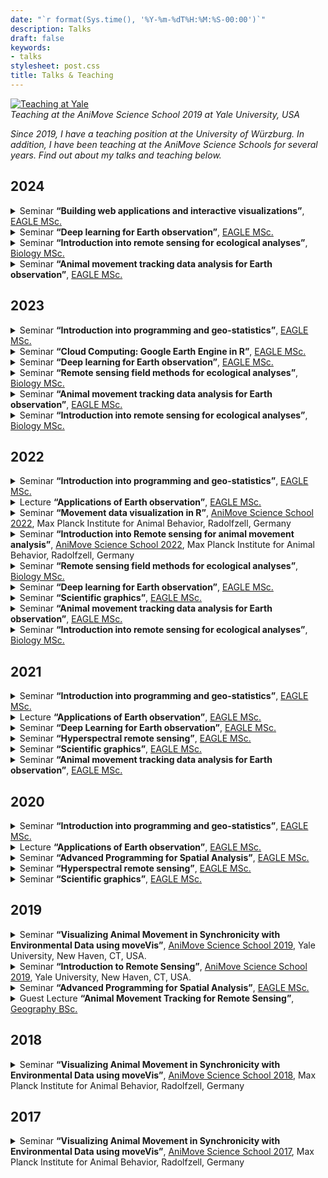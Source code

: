 ```yaml
---
date: "`r format(Sys.time(), '%Y-%m-%dT%H:%M:%S-00:00')`"
description: Talks
draft: false
keywords:
- talks
stylesheet: post.css
title: Talks & Teaching
---
```


<a href="https://animove.org/" target="_blank">![Teaching at Yale](/img/teaching.jpg)</a>
<figcaption>*Teaching at the AniMove Science School 2019 at Yale University, USA*</figcaption>

*Since 2019, I have a teaching position at the University of Würzburg. In addition, I have been teaching at the AniMove Science Schools for several years. Find out about my talks and teaching below.*

## 2024

<details>
  <summary>Seminar **"Building web applications and interactive visualizations"**, [EAGLE MSc.](https://eagle-science.org)</summary>
  <p>Interactive visualizations using `shiny` for `R` in combination with `leaflet`, `plotly`, `ggplot2` and `LaTeX`. Basics of web design using `html`, `css` and `javascript`. Basics on *Declarative Programming* and *Lazy Execution*. Introduction into client-server communication using *reactive contexts* and *event observation*. Introduction into basic *UI* design such as dashboard UIs, interactive maps, interactive plots etc.</p>
  <p>*Duration: 3 sessions (1.5 hours each)*</p>
</details>

<details>
  <summary>Seminar **"Deep learning for Earth observation"**, [EAGLE MSc.](https://eagle-science.org)</summary>
  <p>This methodological course introduces *Deep Learning* with a practical focus on how to use it for image processing in Earth observation. Students get to know the principles behind the design of Neural Networks and the training thereof using *Deep Learning*. They learn about loss, backpropagation, optimization, activation functions & vanishing gradients, over- & underfitting, regularization, augmentation, convolutions, layers of state vs. stateless layers, sequential and non-sequential network designs for image processing tasks such as classification and segmentation etc. The course is taught in `R` and `Pyhton`, mainly using `keras` and `tensorflow`.</p>
  <p>*Duration: 12 sessions (1.5 hours each)*</p>
</details>

<details>
  <summary>Seminar **"Introduction into remote sensing for ecological analyses"**, [Biology MSc.](https://www.biologie.uni-wuerzburg.de/en/biostudium/master/)</summary>
  <p>Remote sensing applications; physical principles (electromagnetic radiation, absorption, emission, reflectance, optics, spectral information); spatial raster & vector data types; coordinate reference systems & projections; *QGIS* & `R`; `R` for spatial & remote sensing data analysis; spectral indices; basic modelling (classifiers, regressions); generating experience-driven ground truth using digitization; supervised classifications; (statistical) validation; accuracy assessment; scale of data vs. scale of observation targets; resolutions.</p>
  <p>*Duration: 10 sessions (full days, 2-weeks block)*</p>
</details>

<details>
  <summary>Seminar **"Animal movement tracking data analysis for Earth observation"**, [EAGLE MSc.](https://eagle-science.org)</summary>
  <p>This modelling course introduces concepts and methods to Earth observation students who want to learn to work with animal movement trajectories, a special type of spatio-temporal data, and integrate such with Earth observation analyses. The course aims to find data-driven answers to questions such as: Why do animals move through the landscape the way they do? How are they impacted by their environments? And: Which environmental conditions are tied to what kind of of movement behavior? While the course introduces background knowledge on topics such as movement theory, the effects of discretely observing continuous processes (e.g. sampling rate, autocorrelation, bias etc.), scale-dependencies/matching, tracking approaches and location error, its practical focus lays on methods to handle and analyze tracking data (e.g. using geometric & variance component analyses, behavioral segmentation, area-metrics such as home ranges, remote-sensing driven trajectory analysis incl. corridor analysis & habitat analysis) as well as tracking data in combination with remotely sensed environmental data (e.g. through resource utilization modelling, resource selection modelling and step selection modelling). This leads students to eventually be able to independently spot patterns in movement data, make connections to environmental conditions, and, finally, jointly model movement tracking and remotely sensed environmental data.</p>
  <p>*Duration: 5 sessions (full days, 1-week block)*</p>
</details>

## 2023

<details>
<summary>Seminar **"Introduction into programming and geo-statistics"**, [EAGLE MSc.](http://eagle-science.org)</summary>
  <p>Basics of `R` & *QGIS*; version control using *git*; `R` in comparison to other languages (interpreter vs. compiler, memory management etc.); programming paradigms; procedural vs. object-oriented vs. functional programming; types/modes, structures, indexing; implicit vs. explicit type conversion; control flow constructs & vectorization; functions; package building; data visualization; statistics; spatial data analysis; image processing; classification models etc.</p>
  <p>*Duration: 12 sessions (1.5 hours each)*</p>
</details>

<details>
<summary>Seminar **"Cloud Computing: Google Earth Engine in R"**, [EAGLE MSc.](http://eagle-science.org)</summary>
  <p>A practical guide towards building custom GEE processing pipelines natively in `R` using `rgee`.</p>
  <p>*Duration: 1 session (1.5 hours)*</p>
</details>

<details>
  <summary>Seminar **"Deep learning for Earth observation"**, [EAGLE MSc.](https://eagle-science.org)</summary>
  <p>This methodological course introduces *Deep Learning* with a practical focus on how to use it for image processing in Earth observation. Students get to know the principles behind the design of Neural Networks and the training thereof using *Deep Learning*. They learn about loss, backpropagation, optimization, activation functions & vanishing gradients, over- & underfitting, regularization, augmentation, convolutions, layers of state vs. stateless layers, sequential and non-sequential network designs for image processing tasks such as classification and segmentation etc. The course is taught in `R` and `Pyhton`, mainly using `keras` and `tensorflow`.</p>
  <p>*Duration: 12 sessions (1.5 hours each)*</p>
</details>

<details>
  <summary>Seminar **"Remote sensing field methods for ecological analyses"**, [Biology MSc.](https://www.biologie.uni-wuerzburg.de/en/biostudium/master/)</summary>
  <p>This course introduces remote sensing field methods to ecologists. They are get to know field campaigning (sampling methods, routing, positioning etc.), in-situ data sampling (parameters, field devices such as spectrometers, soil moisture probes etc.) and UAS (drone) imagery acquisition (platforms, sensors, flight planning, licensing, training). This prepares them for a field day at a research site where data are collected under real-world research conditions. Afterwards, they learn to handle, process and analyse the recorded data and turn them into interpretable information.</p>
  <p>*Duration: 10 sessions (full days, 2-weeks block)*</p>
</details>

<details>
  <summary>Seminar **"Animal movement tracking data analysis for Earth observation"**, [EAGLE MSc.](https://eagle-science.org)</summary>
  <p>This modelling course introduces concepts and methods to Earth observation students who want to learn to work with animal movement trajectories, a special type of spatio-temporal data, and integrate such with Earth observation analyses. The course aims to find data-driven answers to questions such as: Why do animals move through the landscape the way they do? How are they impacted by their environments? And: Which environmental conditions are tied to what kind of of movement behavior? While the course introduces background knowledge on topics such as movement theory, the effects of discretely observing continuous processes (e.g. sampling rate, autocorrelation, bias etc.), scale-dependencies/matching, tracking approaches and location error, its practical focus lays on methods to handle and analyze tracking data (e.g. using geometric & variance component analyses, behavioral segmentation, area-metrics such as home ranges, remote-sensing driven trajectory analysis incl. corridor analysis & habitat analysis) as well as tracking data in combination with remotely sensed environmental data (e.g. through resource utilization modelling, resource selection modelling and step selection modelling). This leads students to eventually be able to independently spot patterns in movement data, make connections to environmental conditions, and, finally, jointly model movement tracking and remotely sensed environmental data.</p>
  <p>*Duration: 5 sessions (full days, 1-week block)*</p>
</details>

<details>
  <summary>Seminar **"Introduction into remote sensing for ecological analyses"**, [Biology MSc.](https://www.biologie.uni-wuerzburg.de/en/biostudium/master/)</summary>
  <p>Remote sensing applications; physical principles (electromagnetic radiation, absorption, emission, reflectance, optics, spectral information); spatial raster & vector data types; coordinate reference systems & projections; *QGIS* & `R`; `R` for spatial & remote sensing data analysis; spectral indices; basic modelling (classifiers, regressions); generating experience-driven ground truth using digitization; supervised classifications; (statistical) validation; accuracy assessment; scale of data vs. scale of observation targets; resolutions.</p>
  <p>*Duration: 10 sessions (full days, 2-weeks block)*</p>
</details>

## 2022

<details>
<summary>Seminar **"Introduction into programming and geo-statistics"**, [EAGLE MSc.](http://eagle-science.org)</summary>
  <p>Basics of `R` & *QGIS*; version control using *git*; `R` in comparison to other languages (interpreter vs. compiler, memory management etc.); programming paradigms; procedural vs. object-oriented vs. functional programming; types/modes, structures, indexing; implicit vs. explicit type conversion; control flow constructs & vectorization; functions; package building; data visualization; statistics; spatial data analysis; image processing; classification models etc.</p>
  <p>*Duration: 12 sessions (1.5 hours each)*</p>
</details>

<details>
  <summary>Lecture **"Applications of Earth observation"**, [EAGLE MSc.](https://eagle-science.org)</summary>
  <p>Remote sensing of forests, vulnerabilities & risks, biodiversity, wildlife ecology, natural resources, fire & burnt areas, coasts, diseases & health, agriculture, soil, land cover & land use, human settlements, policy etc.</p>
  <p>*Duration: 12 sessions (1.5 hours each)*</p>
</details>

<details>
  <summary>Seminar **"Movement data visualization in R"**, [AniMove Science School 2022](https://animove.org/), Max Planck Institute for Animal Behavior, Radolfzell, Germany</summary>
  <p>*Duration: 1 session (2.5 hours)*</p>
</details>

<details>
  <summary>Seminar **"Introduction into Remote sensing for animal movement analysis"**, [AniMove Science School 2022](https://animove.org/), Max Planck Institute for Animal Behavior, Radolfzell, Germany</summary>
  <p>*Duration: 2 sessions (full days)*</p>
</details>

<details>
  <summary>Seminar **"Remote sensing field methods for ecological analyses"**, [Biology MSc.](https://www.biologie.uni-wuerzburg.de/en/biostudium/master/)</summary>
  <p>This course introduces remote sensing field methods to ecologists. They are get to know field campaigning (sampling methods, routing, positioning etc.), in-situ data sampling (parameters, field devices such as spectrometers, soil moisture probes etc.) and UAS (drone) imagery acquisition (platforms, sensors, flight planning, licensing, training). This prepares them for a field day at a research site where data are collected under real-world research conditions. Afterwards, they learn to handle, process and analyse the recorded data and turn them into interpretable information.</p>
  <p>*Duration: 10 sessions (full days, 2-week block)*</p>
</details>


<details>
  <summary>Seminar **"Deep learning for Earth observation"**, [EAGLE MSc.](https://eagle-science.org)</summary>
  <p>This methodological course introduces *Deep Learning* with a practical focus on how to use it for image processing in Earth observation. Students get to know the principles behind the design of Neural Networks and the training thereof using *Deep Learning*. They learn about loss, backpropagation, optimization, activation functions & vanishing gradients, over- & underfitting, regularization, augmentation, convolutions, layers of state vs. stateless layers, sequential and non-sequential network designs for image processing tasks such as classification and segmentation etc. The course is taught in `R` and `Pyhton`, mainly using `keras` and `tensorflow`.</p>
  <p>*Duration: 12 sessions (1.5 hours each)*</p>
</details>

<details>
  <summary>Seminar **"Scientific graphics"**, [EAGLE MSc.](https://eagle-science.org)</summary>
  <p>(Interactive) visualizations using `LaTeX`, `leaflet`, `plotly`, `ggplot2`, `shiny`, basics of web design using `html`, `css`, `javascript` (including frameworks such as `bootstrap`), static site generation frameworks such as `hugo`, `jekyll` etc.</p>
  <p>*Duration: 5 sessions (1.5 hours each)*</p>
</details>

<details>
  <summary>Seminar **"Animal movement tracking data analysis for Earth observation"**, [EAGLE MSc.](https://eagle-science.org)</summary>
  <p>This modelling course introduces concepts and methods to Earth observation students who want to learn to work with animal movement trajectories, a special type of spatio-temporal data, and integrate such with Earth observation analyses. The course aims to find data-driven answers to questions such as: Why do animals move through the landscape the way they do? How are they impacted by their environments? And: Which environmental conditions are tied to what kind of of movement behavior? While the course introduces background knowledge on topics such as movement theory, the effects of discretely observing continuous processes (e.g. sampling rate, autocorrelation, bias etc.), scale-dependencies/matching, tracking approaches and location error, its practical focus lays on methods to handle and analyze tracking data (e.g. using geometric & variance component analyses, behavioral segmentation, area-metrics such as home ranges, remote-sensing driven trajectory analysis incl. corridor analysis & habitat analysis) as well as tracking data in combination with remotely sensed environmental data (e.g. through resource utilization modelling, resource selection modelling and step selection modelling). This leads students to eventually be able to independently spot patterns in movement data, make connections to environmental conditions, and, finally, jointly model movement tracking and remotely sensed environmental data.</p>
  <p>*Duration: 5 sessions (full days, 1-week block)*</p>
</details>


<details>
  <summary>Seminar **"Introduction into remote sensing for ecological analyses"**, [Biology MSc.](https://www.biologie.uni-wuerzburg.de/en/biostudium/master/)</summary>
  <p>Remote sensing applications; physical principles (electromagnetic radiation, absorption, emission, reflectance, optics, spectral information); spatial raster & vector data types; coordinate reference systems & projections; *QGIS* & `R`; `R` for spatial & remote sensing data analysis; spectral indices; basic modelling (classifiers, regressions); generating experience-driven ground truth using digitization; supervised classifications; (statistical) validation; accuracy assessment; scale of data vs. scale of observation targets; resolutions.</p>
  <p>*Duration: 10 sessions (full days, 2-weeks block)*</p>
</details>


## 2021

<details>
<summary>Seminar **"Introduction into programming and geo-statistics"**, [EAGLE MSc.](http://eagle-science.org)</summary>
  <p>Basics of `R` & *QGIS*; version control using *git*; `R` in comparison to other languages (interpreter vs. compiler, memory management etc.); programming paradigms; procedural vs. object-oriented vs. functional programming; types/modes, structures, indexing; implicit vs. explicit type conversion; control flow constructs & vectorization; functions; package building; data visualization; statistics; spatial data analysis; image processing; classification models etc.</p>
  <p>*Duration: 12 sessions (1.5 hours each)*</p>
</details>

<details>
  <summary>Lecture **"Applications of Earth observation"**, [EAGLE MSc.](http://eagle-science.org)</summary>
  <p>Remote sensing of forests, vulnerabilities & risks, biodiversity, wildlife ecology, natural resources, fire & burnt areas, coasts, diseases & health, agriculture, soil, land cover & land use, human settlements, policy etc.</p>
  <p>*Duration: 12 sessions (1.5 hours each)*</p>
</details>

<details>
  <summary>Seminar **"Deep Learning for Earth observation"**, [EAGLE MSc.](http://eagle-science.org)</summary>
  <p>This methodological course introduces *Deep Learning* with a practical focus on how to use it for image processing in Earth observation. Students get to know the principles behind the design of Neural Networks and the training thereof using *Deep Learning*. They learn about loss, backpropagation, optimization, activation functions & vanishing gradients, over- & underfitting, regularization, augmentation, convolutions, layers of state vs. stateless layers, sequential and non-sequential network designs for image processing tasks such as classification and segmentation etc. The course is taught in `R` and `Pyhton`, mainly using `keras` and `tensorflow`.</p>
  <p>*Duration: 12 sessions (1.5 hours each)*</p>
</details>

<details>
  <summary>Seminar **"Hyperspectral remote sensing"**, [EAGLE MSc.](http://eagle-science.org)</summary>
  <p>Spectrometric field sampling, hyperspectral image processing, spectral unmixing in `R` & *QGIS* etc.</p>
  <p>*Duration: 2 sessions (full days, 2-days block)*</p>
</details>

<details>
  <summary>Seminar **"Scientific graphics"**, [EAGLE MSc.](http://eagle-science.org)</summary>
  <p>(Interactive) visualizations using `LaTeX`, `leaflet`, `plotly`, `ggplot2`, `shiny`, basics of web design using `html`, `css`, `javascript` (including frameworks such as `bootstrap`), static site generation frameworks such as `hugo`, `jekyll` etc.</p>
  <p>*Duration: 5 sessions (1.5 hours each)*</p>
</details>

<details>
  <summary>Seminar **"Animal movement tracking data analysis for Earth observation"**, [EAGLE MSc.](https://eagle-science.org)</summary>
  <p>This modelling course introduces concepts and methods to Earth observation students who want to learn to work with animal movement trajectories, a special type of spatio-temporal data, and integrate such with Earth observation analyses. The course aims to find data-driven answers to questions such as: Why do animals move through the landscape the way they do? How are they impacted by their environments? And: Which environmental conditions are tied to what kind of of movement behavior? While the course introduces background knowledge on topics such as movement theory, the effects of discretely observing continuous processes (e.g. sampling rate, autocorrelation, bias etc.), scale-dependencies/matching, tracking approaches and location error, its practical focus lays on methods to handle and analyze tracking data (e.g. using geometric & variance component analyses, behavioral segmentation, area-metrics such as home ranges, remote-sensing driven trajectory analysis incl. corridor analysis & habitat analysis) as well as tracking data in combination with remotely sensed environmental data (e.g. through resource utilization modelling, resource selection modelling and step selection modelling). This leads students to eventually be able to independently spot patterns in movement data, make connections to environmental conditions, and, finally, jointly model movement tracking and remotely sensed environmental data.</p>
  <p>*Duration: 5 sessions (full days, 1-week block)*</p>
</details>

## 2020

<details>
<summary>Seminar **"Introduction into programming and geo-statistics"**, [EAGLE MSc.](http://eagle-science.org)</summary>
  <p>Basics of `R` & *QGIS*; version control using *git*; `R` in comparison to other languages (interpreter vs. compiler, memory management etc.); programming paradigms; procedural vs. object-oriented vs. functional programming; types/modes, structures, indexing; implicit vs. explicit type conversion; control flow constructs & vectorization; functions; package building; data visualization; statistics; spatial data analysis; image processing; classification models etc.</p>
  <p>*Duration: 12 sessions (1.5 hours each)*</p>
</details>

<details>
  <summary>Lecture **"Applications of Earth observation"**, [EAGLE MSc.](http://eagle-science.org)</summary>
  <p>Remote sensing of forests, vulnerabilities & risks, biodiversity, wildlife ecology, natural resources, fire & burnt areas, coasts, diseases & health, agriculture, soil, land cover & land use, human settlements, policy etc.</p>
  <p>*Duration: 12 sessions (1.5 hours each)*</p>
</details>

<details>
  <summary>Seminar **"Advanced Programming for Spatial Analysis"**, [EAGLE MSc.](http://eagle-science.org)</summary>
  <p>introduction into machine learning, deep neural networks, computer vision, discriminative modelling; (web-)APIs, web protocols, machine-to-machine communication; development environments, code maintenance, unit testing, continuous integration, version control etc.</p>
  <p>*Duration: 12 sessions (1.5 hours each)*</p>
</details>

<details>
  <summary>Seminar **"Hyperspectral remote sensing"**, [EAGLE MSc.](http://eagle-science.org)</summary>
  <p>Spectrometric field sampling, hyperspectral image processing, spectral unmixing in `R` & *QGIS* etc.</p>
  <p>*Duration: 2 sessions (full days, 2-days block)*</p>
</details>

<details>
  <summary>Seminar **"Scientific graphics"**, [EAGLE MSc.](http://eagle-science.org)</summary>
  <p>(Interactive) visualizations using `LaTeX`, `leaflet`, `plotly`, `ggplot2`, `shiny`, basics of web design using `html`, `css`, `javascript` (including frameworks such as `bootstrap`), static site generation frameworks such as `hugo`, `jekyll` etc.</p>
  <p>*Duration: 5 sessions (1.5 hours each)*</p>
</details>

## 2019

<details>
  <summary>Seminar **"Visualizing Animal Movement in Synchronicity with Environmental Data using moveVis"**, [AniMove Science School 2019](https://animove.org/), Yale University, New Haven, CT, USA.</summary>
  <p>*Duration: 1 session (2.5 hours)*</p>
</details>

<details>
  <summary>Seminar **"Introduction to Remote Sensing"**, [AniMove Science School 2019](http://animove.org), Yale University, New Haven, CT, USA.</summary>
  <p>*Duration: 1 session (2.5 hours)*</p>
</details>

<details>
  <summary>Seminar **"Advanced Programming for Spatial Analysis"**, [EAGLE MSc.](http://eagle-science.org)</summary>
  <p>introduction into machine learning, deep neural networks, computer vision, discriminative modelling; (web-)APIs, web protocols, machine-to-machine communication; development environments, code maintenance, unit testing, continuous integration, version control etc.</p>
  <p>*Duration: 12 sessions (1.5 hours each)*</p>
</details>

<details>
  <summary>Guest Lecture **"Animal Movement Tracking for Remote Sensing"**, [Geography BSc.](https://www.geographie.uni-wuerzburg.de/en/studies/)</summary>
  <p>Title of the talk: *Potentials of integrating animal movement tracking data with remote sensing.*</p>
</details>

## 2018

<details>
  <summary>Seminar **"Visualizing Animal Movement in Synchronicity with Environmental Data using moveVis"**, [AniMove Science School 2018](http://animove.org/courses/animove-2018/), Max Planck Institute for Animal Behavior, Radolfzell, Germany</summary>
  <p>*Duration: 1 session (2.5 hours)*</p>
</details>

## 2017

<details>
  <summary>Seminar **"Visualizing Animal Movement in Synchronicity with Environmental Data using moveVis"**, [AniMove Science School 2017](http://animove.org/courses/2017-mpi/), Max Planck Institute for Animal Behavior, Radolfzell, Germany</summary>
  <p>*Duration: 1 session (2.5 hours)*</p>
</details>
